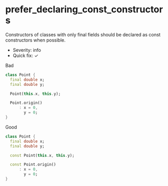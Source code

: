 # prefer_declaring_const_constructors

Constructors of classes with only final fields should be declared as const constructors when possible.

- Severity: info
- Quick fix: ✓

Bad

```dart
class Point {
  final double x;
  final double y;

  Point(this.x, this.y);

  Point.origin()
      : x = 0,
        y = 0;
}
```

Good

```dart
class Point {
  final double x;
  final double y;

  const Point(this.x, this.y);

  const Point.origin()
      : x = 0,
        y = 0;
}
```
